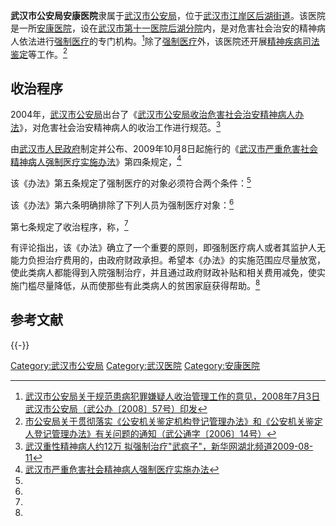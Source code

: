 {{Infobox PRCG |color = darkblue
|机构名称=武汉市公安局安康医院
|标志1=Police Badge,P.R.China.svg
|标志1大小=120px
|标志1说明=[[中华人民共和国人民警察警徽|中华人民共和国人民警察警徽]]
|标志2=Red star.svg
|标志2说明=[[印章|印章]][[s:国务院关于国家行政机关和企业事业单位社会团体印章管理的规定|规定]]：[[直径|直径]]?厘米，中央刊[[五角星|五角星]]，由?制发。
|职位1=院长
|人员1=?
|衔级1=?级警?
|上级机构=[[武汉市公安局|武汉市公安局]]
|机构类型=[[安康医院|安康医院]]
|行政级别=
|时期1=
|机构1='''武汉市公安局安康医院'''
|地址1=[[武汉市|武汉市]][[江岸区|江岸区]][[后湖街道|后湖街道]]
|邮编1=
|电话1={{Tel|86||}}
|网站=
|网址=
}}

'''武汉市公安局安康医院'''隶属于[[武汉市公安局|武汉市公安局]]，位于[[武汉市|武汉市]][[江岸区|江岸区]][[后湖街道|后湖街道]]。该医院是一所[[安康医院|安康医院]]，设在[[武汉市第十一医院后湖分院|武汉市第十一医院后湖分院]]内，是对危害社会治安的精神病人依法进行[[强制医疗|强制医疗]]的专门机构。<ref>[http://www.whga.gov.cn/publish/whsgaj/2008-11/11/200838654.html 武汉市公安局关于规范患病犯罪嫌疑人收治管理工作的意见，2008年7月3日武汉市公安局（武公办〔2008〕57号）印发]{{dead link|date=2018年3月 |bot=InternetArchiveBot |fix-attempted=yes }}</ref>除了[[强制医疗|强制医疗]]外，该医院还开展[[精神疾病|精神疾病]][[司法鉴定|司法鉴定]]等工作。<ref>[http://www.whga.gov.cn/publish/whsgaj/2008-11/11/7010.html 市公安局关于贯彻落实《公安机关鉴定机构登记管理办法》和《公安机关鉴定人登记管理办法》有关问题的通知（武公通字〔2006〕14号）]{{dead link|date=2018年3月 |bot=InternetArchiveBot |fix-attempted=yes }}</ref>

==收治程序==
{{wikisource|武汉市公安局收治危害社会治安精神病人办法}}
2004年，[[武汉市公安局|武汉市公安局]]出台了《[[s:武汉市公安局收治危害社会治安精神病人办法|武汉市公安局收治危害社会治安精神病人办法]]》，对危害社会治安精神病人的收治工作进行规范。<ref name=hubei>[http://www.hb.xinhuanet.com/newscenter/2009-08/11/content_17359329.htm 武汉重性精神病人约12万 拟强制治疗"武疯子"，新华网湖北频道2009-08-11]{{dead link|date=2018年3月 |bot=InternetArchiveBot |fix-attempted=yes }}</ref>

{{wikisource|武汉市严重危害社会精神病人强制医疗实施办法}}
由[[武汉市人民政府|武汉市人民政府]]制定并公布、2009年10月8日起施行的《[[s:武汉市严重危害社会精神病人强制医疗实施办法|武汉市严重危害社会精神病人强制医疗实施办法]]》第四条规定，<ref name=wu>[http://www.wuhan.gov.cn/cms/frontpage/pubinfo/PubinfoDetail.action?id=1200911041627100007 武汉市严重危害社会精神病人强制医疗实施办法]{{dead link|date=2018年3月 |bot=InternetArchiveBot |fix-attempted=yes }}</ref>

{{quote|第四条 公安机关是严重社会精神病人强制医疗工作的主管机关，负责组织本办法的实施。<br>市公安机关强制医疗机构（以下简称强制医疗机构）是实施严重危害社会精神病人强制医疗及其管理的专门机构。}}

该《办法》第五条规定了强制医疗的对象必须符合两个条件：<ref name=wu/>
{{quote|第五条 精神病人同时符合下列情形的，由区级以上公安机关决定对其实施强制医疗，但符合本办法第六条所列情形之一的除外：<br>
　　（一）在不能辨认或者不能控制自己行为的时候实施严重危害社会的行为，涉嫌犯罪，经法定程序鉴定确认，不负刑事责任的；<br>
　　（二）无监护人，或者有监护人但监护人无能力看管，或者虽有监护人但不强制医疗可能会继续严重危害社会的重性精神病人。}}

该《办法》第六条明确排除了下列人员为强制医疗对象：<ref name=wu/>
{{quote|第六条 前条规定的人员符合下列情形之一的，不予强制医疗：<br>
　　（一）怀孕的；<br>
　　（二）哺乳自己不满1周岁婴儿的；<br>
　　（三）患有躯体疾病危及生命的；<br>
　　（四）躯体残疾不再具有严重危害社会的能力的；<br>
　　（五）患有严重传染性疾病的；<br>
　　（六）法律、法规、规章规定不宜强制医疗的其他情形。}}

第七条规定了收治程序，称，<ref name=wu/>
{{quote|第七条 对精神病人实施强制医疗，由区级以上[[公安机关|公安机关]]根据《精神病司法鉴定书》和依法作出的确认不负[[刑事责任|刑事责任]]的文书，作出强制医疗决定，出具《精神病人强制医疗决定书》，并通知精神病人的监护人到强制医疗机构办理入院手续；无法确认精神病人身份的，由作出强制医疗决定的公安机关直接办理入院手续。}}

有评论指出，该《办法》确立了一个重要的原则，即强制医疗病人或者其监护人无能力负担治疗费用的，由政府财政承担。希望本《办法》的实施范围应尽量放宽，使此类病人都能得到入院强制治疗，并且通过政府财政补贴和相关费用减免，使实施门槛尽量降低，从而使那些有此类病人的贫困家庭获得帮助。<ref name=hubei/> 

==参考文献==
{{reflist}}

{{-}}
[[Category:武汉市公安局|Category:武汉市公安局]]
[[Category:武汉医院|Category:武汉医院]]
[[Category:安康医院|Category:安康医院]]